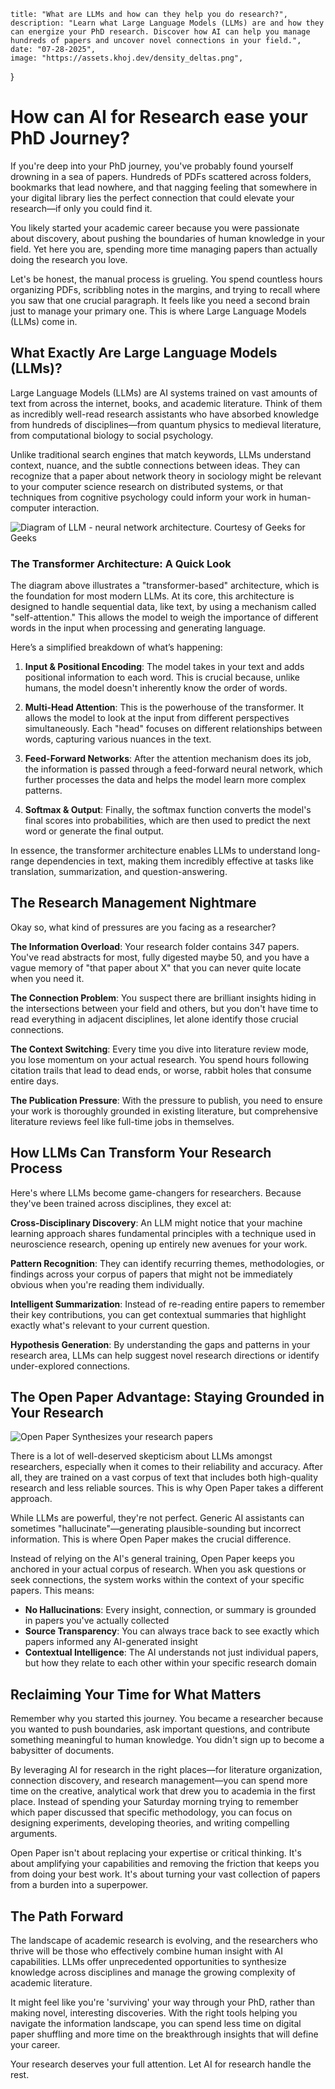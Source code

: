 
    title: "What are LLMs and how can they help you do research?",
    description: "Learn what Large Language Models (LLMs) are and how they can energize your PhD research. Discover how AI can help you manage hundreds of papers and uncover novel connections in your field.",
    date: "07-28-2025",
    image: "https://assets.khoj.dev/density_deltas.png",
}

# How can AI for Research ease your PhD Journey?
If you're deep into your PhD journey, you've probably found yourself drowning in a sea of papers. Hundreds of PDFs scattered across folders, bookmarks that lead nowhere, and that nagging feeling that somewhere in your digital library lies the perfect connection that could elevate your research—if only you could find it.

You likely started your academic career because you were passionate about discovery, about pushing the boundaries of human knowledge in your field. Yet here you are, spending more time managing papers than actually doing the research you love.

Let's be honest, the manual process is grueling. You spend countless hours organizing PDFs, scribbling notes in the margins, and trying to recall where you saw that one crucial paragraph. It feels like you need a second brain just to manage your primary one. This is where Large Language Models (LLMs) come in.

## What Exactly Are Large Language Models (LLMs)?

Large Language Models (LLMs) are AI systems trained on vast amounts of text from across the internet, books, and academic literature. Think of them as incredibly well-read research assistants who have absorbed knowledge from hundreds of disciplines—from quantum physics to medieval literature, from computational biology to social psychology.

Unlike traditional search engines that match keywords, LLMs understand context, nuance, and the subtle connections between ideas. They can recognize that a paper about network theory in sociology might be relevant to your computer science research on distributed systems, or that techniques from cognitive psychology could inform your work in human-computer interaction.

![Diagram of LLM - neural network architecture. Courtesy of Geeks for Geeks](/llm_explanation.png)

### The Transformer Architecture: A Quick Look

The diagram above illustrates a "transformer-based" architecture, which is the foundation for most modern LLMs. At its core, this architecture is designed to handle sequential data, like text, by using a mechanism called "self-attention." This allows the model to weigh the importance of different words in the input when processing and generating language.

Here’s a simplified breakdown of what’s happening:

1.  **Input & Positional Encoding**: The model takes in your text and adds positional information to each word. This is crucial because, unlike humans, the model doesn't inherently know the order of words.

2.  **Multi-Head Attention**: This is the powerhouse of the transformer. It allows the model to look at the input from different perspectives simultaneously. Each "head" focuses on different relationships between words, capturing various nuances in the text.

3.  **Feed-Forward Networks**: After the attention mechanism does its job, the information is passed through a feed-forward neural network, which further processes the data and helps the model learn more complex patterns.

4.  **Softmax & Output**: Finally, the softmax function converts the model's final scores into probabilities, which are then used to predict the next word or generate the final output.

In essence, the transformer architecture enables LLMs to understand long-range dependencies in text, making them incredibly effective at tasks like translation, summarization, and question-answering.

## The Research Management Nightmare

Okay so, what kind of pressures are you facing as a researcher?

**The Information Overload**: Your research folder contains 347 papers. You've read abstracts for most, fully digested maybe 50, and you have a vague memory of "that paper about X" that you can never quite locate when you need it.

**The Connection Problem**: You suspect there are brilliant insights hiding in the intersections between your field and others, but you don't have time to read everything in adjacent disciplines, let alone identify those crucial connections.

**The Context Switching**: Every time you dive into literature review mode, you lose momentum on your actual research. You spend hours following citation trails that lead to dead ends, or worse, rabbit holes that consume entire days.

**The Publication Pressure**: With the pressure to publish, you need to ensure your work is thoroughly grounded in existing literature, but comprehensive literature reviews feel like full-time jobs in themselves.

## How LLMs Can Transform Your Research Process

Here's where LLMs become game-changers for researchers. Because they've been trained across disciplines, they excel at:

**Cross-Disciplinary Discovery**: An LLM might notice that your machine learning approach shares fundamental principles with a technique used in neuroscience research, opening up entirely new avenues for your work.

**Pattern Recognition**: They can identify recurring themes, methodologies, or findings across your corpus of papers that might not be immediately obvious when you're reading them individually.

**Intelligent Summarization**: Instead of re-reading entire papers to remember their key contributions, you can get contextual summaries that highlight exactly what's relevant to your current question.

**Hypothesis Generation**: By understanding the gaps and patterns in your research area, LLMs can help suggest novel research directions or identify under-explored connections.

## The Open Paper Advantage: Staying Grounded in Your Research

![Open Paper Synthesizes your research papers](/paper_synthesis.png)

There is a lot of well-deserved skepticism about LLMs amongst researchers, especially when it comes to their reliability and accuracy. After all, they are trained on a vast corpus of text that includes both high-quality research and less reliable sources. This is why Open Paper takes a different approach.

While LLMs are powerful, they're not perfect. Generic AI assistants can sometimes "hallucinate"—generating plausible-sounding but incorrect information. This is where Open Paper makes the crucial difference.

Instead of relying on the AI's general training, Open Paper keeps you anchored in your actual corpus of research. When you ask questions or seek connections, the system works within the context of your specific papers. This means:

- **No Hallucinations**: Every insight, connection, or summary is grounded in papers you've actually collected
- **Source Transparency**: You can always trace back to see exactly which papers informed any AI-generated insight
- **Contextual Intelligence**: The AI understands not just individual papers, but how they relate to each other within your specific research domain

## Reclaiming Your Time for What Matters

Remember why you started this journey. You became a researcher because you wanted to push boundaries, ask important questions, and contribute something meaningful to human knowledge. You didn't sign up to become a babysitter of documents.

By leveraging AI for research in the right places—for literature organization, connection discovery, and research management—you can spend more time on the creative, analytical work that drew you to academia in the first place. Instead of spending your Saturday morning trying to remember which paper discussed that specific methodology, you can focus on designing experiments, developing theories, and writing compelling arguments.

Open Paper isn't about replacing your expertise or critical thinking. It's about amplifying your capabilities and removing the friction that keeps you from doing your best work. It's about turning your vast collection of papers from a burden into a superpower.

## The Path Forward

The landscape of academic research is evolving, and the researchers who thrive will be those who effectively combine human insight with AI capabilities. LLMs offer unprecedented opportunities to synthesize knowledge across disciplines and manage the growing complexity of academic literature.

It might feel like you're 'surviving' your way through your PhD, rather than making novel, interesting discoveries. With the right tools helping you navigate the information landscape, you can spend less time on digital paper shuffling and more time on the breakthrough insights that will define your career.

Your research deserves your full attention. Let AI for research handle the rest.
